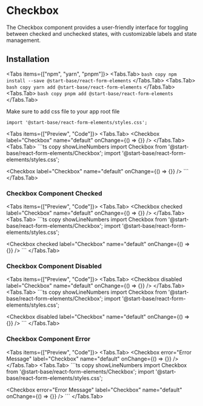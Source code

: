 # Checkbox

The Checkbox component provides a user-friendly interface for toggling between checked and unchecked states, with customizable labels and state management.

## Installation

<Tabs items={["npm", "yarn", "pnpm"]}>
<Tabs.Tab>
    ``` bash copy
    npm install --save @start-base/react-form-elements
    ```
  </Tabs.Tab>
  <Tabs.Tab>
    ``` bash copy
    yarn add @start-base/react-form-elements
    ```
  </Tabs.Tab>
  <Tabs.Tab>
    ``` bash copy
    pnpm add @start-base/react-form-elements
    ```
  </Tabs.Tab>
</Tabs>

Make sure to add css file to your app root file

``` tsx copy
import '@start-base/react-form-elements/styles.css';
```


<Tabs items={["Preview", "Code"]}>
  <Tabs.Tab>
  <Preview height="200px">
   <Checkbox
      label="Checkbox"
      name="default"
      onChange={() => {}}
    />
  </Preview>
  </Tabs.Tab>
  <Tabs.Tab>
    ```ts copy showLineNumbers
    import Checkbox from '@start-base/react-form-elements/Checkbox';
    import '@start-base/react-form-elements/styles.css';

   <Checkbox
      label="Checkbox"
      name="default"
      onChange={() => {}}
    />
    ```
  </Tabs.Tab>
</Tabs>

### Checkbox Component Checked

<Tabs items={["Preview", "Code"]}>
  <Tabs.Tab>
  <Preview height="200px">
   <Checkbox
      checked
      label="Checkbox"
      name="default"
      onChange={() => {}}
    />
  </Preview>
  </Tabs.Tab>
  <Tabs.Tab>
    ```ts copy showLineNumbers
    import Checkbox from '@start-base/react-form-elements/Checkbox';
    import '@start-base/react-form-elements/styles.css';

   <Checkbox
      checked
      label="Checkbox"
      name="default"
      onChange={() => {}}
    />
    ```
  </Tabs.Tab>
</Tabs>

### Checkbox Component Disabled

<Tabs items={["Preview", "Code"]}>
  <Tabs.Tab>
  <Preview height="200px">
   <Checkbox
      disabled
      label="Checkbox"
      name="default"
      onChange={() => {}}
    />
  </Preview>
  </Tabs.Tab>
  <Tabs.Tab>
    ```ts copy showLineNumbers
    import Checkbox from '@start-base/react-form-elements/Checkbox';
    import '@start-base/react-form-elements/styles.css';

   <Checkbox
      disabled
      label="Checkbox"
      name="default"
      onChange={() => {}}
    />
    ```
  </Tabs.Tab>
</Tabs>

### Checkbox Component Error

<Tabs items={["Preview", "Code"]}>
  <Tabs.Tab>
  <Preview height="200px">
   <Checkbox
      error="Error Message"
      label="Checkbox"
      name="default"
      onChange={() => {}}
    />
  </Preview>
  </Tabs.Tab>
  <Tabs.Tab>
    ```ts copy showLineNumbers
    import Checkbox from '@start-base/react-form-elements/Checkbox';
    import '@start-base/react-form-elements/styles.css';

   <Checkbox
      error="Error Message"
      label="Checkbox"
      name="default"
      onChange={() => {}}
    />
    ```
  </Tabs.Tab>
</Tabs>